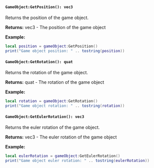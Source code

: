 #### `GameObject:GetPosition(): vec3`

Returns the position of the game object.

**Returns:** vec3 - The position of the game object

**Example:**
```lua
local position = gameObject:GetPosition()
print("Game object position: " .. tostring(position))
```

#### `GameObject:GetRotation(): quat`

Returns the rotation of the game object.

**Returns:** quat - The rotation of the game object

**Example:**
```lua
local rotation = gameObject:GetRotation()
print("Game object rotation: " .. tostring(rotation))
```

#### `GameObject:GetEulerRotation(): vec3`

Returns the euler rotation of the game object.

**Returns:** vec3 - The euler rotation of the game object

**Example:**
```lua
local eulerRotation = gameObject:GetEulerRotation()
print("Game object euler rotation: " .. tostring(eulerRotation))
```